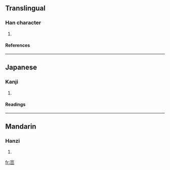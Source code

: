 {{see|崇}}

==Translingual==
===Han character===
{{Han char|rn=46|rad=山|as=08|sn=11|four=|canj=十一一山 (JMMU), X十一一山 (XJMMU)}}
# {{defn|Han|sort=山08}}
====References====
{{Han ref|kx=0313.020|dkj=08153|dj=0614.010|hdz=10782.130|uh=5D08|ud=23816}}
----
==Japanese==
===Kanji===
{{ja-kanji|grade=|rs=山08}}
# {{defn|Japanese}} 
====Readings====
{{ja-readings|on=[[しゅう]] (shū)|kun=}}
----
==Mandarin==
===Hanzi===
{{cmn-hanzi|pin=[[chóng]] (chong2)|wg=ch'ung<sup>2</sup>}}
# {{defn|Mandarin}}

[[fr:崈]]
